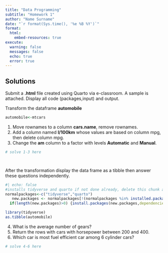 ---
title: "Data Programming"
subtitle: "Homework 1"
author: "Name Surname"
date: "`r format(Sys.time(), '%e %B %Y')`"
format: 
  html:
    embed-resources: true
execute: 
  warning: false
  messages: false
  echo: true
  error: true
---




## Solutions

Submit a **.html** file created using Quarto via e-classroom. A sample is attached. Display all code (packages,input) and output.


Transform the dataframe **automobile**

```{r}
automobile<-mtcars
```

1. Move rownames to a column **cars.name**, remove rownames.
2. Add a column named **l/100km** whose values are based on column mpg, then delete column mpg.
3. Change the **am** column to a factor with levels **Automatic** and **Manual**.

```{r}
# solve 1-3 here




```


After the transformation display the data frame as a tibble then answer these questions independently.

```{r}
#| echo: false
#installs tidyverse and quarto if not done already, delete this chunk after running it once.
normalpackages<-c("tidyverse","quarto")
   new.packages <- normalpackages[!(normalpackages %in% installed.packages()[,"Package"])]
  if(length(new.packages)>0) {install.packages(new.packages,dependencies =T,quiet = T)}
```
```{r}
library(tidyverse)
as.tibble(automobile)
```



4. What is the average number of gears?
5. Return the rows with cars with horsepower between 200 and 400.
6. Which car is most fuel efficient car among 6 cylinder cars?

```{r}
# solve 4-6 here




```